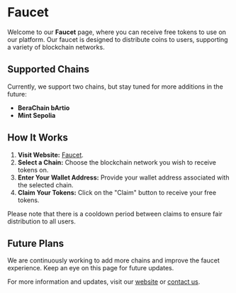 # Faucet

Welcome to our **Faucet** page, where you can receive free tokens to use on our platform. Our faucet is designed to distribute coins to users, supporting a variety of blockchain networks.

## Supported Chains

Currently, we support two chains, but stay tuned for more additions in the future:

- **BeraChain bArtio**
- **Mint Sepolia**

## How It Works
1. **Visit Website:** [Faucet](https://faucet.morkie.xyz).
2. **Select a Chain:** Choose the blockchain network you wish to receive tokens on.
3. **Enter Your Wallet Address:** Provide your wallet address associated with the selected chain.
4. **Claim Your Tokens:** Click on the "Claim" button to receive your free tokens.

Please note that there is a cooldown period between claims to ensure fair distribution to all users.

## Future Plans

We are continuously working to add more chains and improve the faucet experience. Keep an eye on this page for future updates.

For more information and updates, visit our [website](https://morkie.xyz) or [contact us](mailto:morkiexyz@gmail.com).

